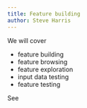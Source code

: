 ```yaml
---
title: Feature building
author: Steve Harris
---
```


We will cover

- feature building
- feature browsing
- feature exploration
- input data testing
- feature testing


See

